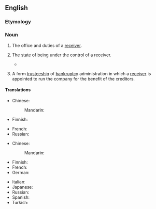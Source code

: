 ==English==
{{wikipedia}}

===Etymology===
{{PIE root|en|keh₂p}}
{{suffix|en|receiver|ship}}

===Noun===
{{en-noun|~}}

# {{lb|en|legal}} The office and duties of a [[receiver]].
# {{lb|en|legal}} The state of being under the control of a receiver.
#* {{quote-journal|en|year=1961|month=February|author=Cecil J. Allen|title=Locomotive Running Past and Present|journal=Trains Illustrated|page=84|text=The capital cost in 1915-1927 of equipping 924 miles of track put the Milwaukee into a '''receivership''' from which it took a long time to recover; and in view of the length of line electrified it is surprising that a current of 1,500V d.c. was chosen rather than the Pennsylvania 11,000V a.c.}} 
# {{lb|en|legal|business}} A form [[trusteeship]] of [[bankruptcy]] administration in which a [[receiver]] is appointed to run the company for the benefit of the creditors.

====Translations====
{{trans-top|state of being under the control of a receiver}}
* Chinese:
*: Mandarin: {{t-needed|cmn}}
* Finnish: {{t+|fi|selvitystila}}
{{trans-mid}}
* French: {{t|fr|mise sous séquestre|f}}
* Russian: {{t-needed|ru}}
{{trans-bottom}}

{{trans-top|trusteeship in bankruptcy}}
* Chinese:
*: Mandarin: {{t-needed|cmn}}
* Finnish: {{t+|fi|konkurssihallinto}}
* French: {{t|fr|administration-séquestre|f}}
* German: {{t|de|Konkursverwaltung}}
{{trans-mid}}
* Italian: {{t+|it|sequestro}}
* Japanese: {{t+|ja|管財|tr=kanzai}}
* Russian: {{t+|ru|прее́мственность|f}}
* Spanish: {{t|es|sindicatura}}
* Turkish: {{t|tr|yedieminlik}}
{{trans-bottom}}